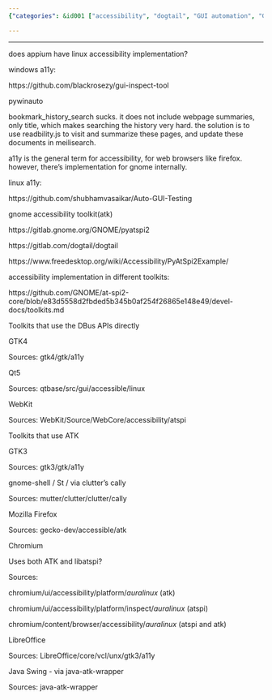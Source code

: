```yaml
---
{"categories": &id001 ["accessibility", "dogtail", "GUI automation", "GUI inspection", "inspection", "linux", "pyatspi", "RPA"], "category": "Accessibility tools", "date": "2022-07-15 05:07:25", "description": "This article highlights various accessibility tools and frameworks like Pyatspi, dogtail Gnome, Appium Linux Accessibility, and Pywinauto. It also stresses the significance of readbility.js and Meilisearch for enhancing web history search and incorporating a11y into Firefox and GNOME's ATK browsers.", "tags": *id001, "title": "Pyatspi dogtail gnome accessibility gui inspect tool for linux a11y"}

---
```


------

does appium have linux accessibility implementation?

windows a11y:

https://github.com/blackrosezy/gui-inspect-tool

pywinauto

bookmark_history_search sucks. it does not include webpage summaries, only title, which makes searching the history very hard. the solution is to use readbility.js to visit and summarize these pages, and update these documents in meilisearch.

a11y is the general term for accessibility, for web browsers like firefox. however, there's implementation for gnome internally.

linux a11y:

https://github.com/shubhamvasaikar/Auto-GUI-Testing

gnome accessibility toolkit(atk)

https://gitlab.gnome.org/GNOME/pyatspi2

https://gitlab.com/dogtail/dogtail

https://www.freedesktop.org/wiki/Accessibility/PyAtSpi2Example/

accessibility implementation in different toolkits:

https://github.com/GNOME/at-spi2-core/blob/e83d5558d2fbded5b345b0af254f26865e148e49/devel-docs/toolkits.md

Toolkits that use the DBus APIs directly

GTK4

Sources: gtk4/gtk/a11y

Qt5

Sources: qtbase/src/gui/accessible/linux

WebKit

Sources: WebKit/Source/WebCore/accessibility/atspi

Toolkits that use ATK

GTK3

Sources: gtk3/gtk/a11y

gnome-shell / St / via clutter's cally

Sources: mutter/clutter/clutter/cally

Mozilla Firefox

Sources: gecko-dev/accessible/atk

Chromium

Uses both ATK and libatspi?

Sources:

chromium/ui/accessibility/platform/*auralinux* (atk)

chromium/ui/accessibility/platform/inspect/*auralinux* (atspi)

chromium/content/browser/accessibility/*auralinux* (atspi and atk)

LibreOffice

Sources: LibreOffice/core/vcl/unx/gtk3/a11y

Java Swing - via java-atk-wrapper

Sources: java-atk-wrapper

